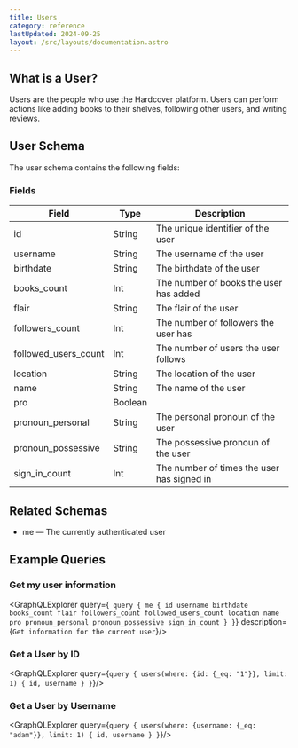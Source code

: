 ```yaml
---
title: Users
category: reference
lastUpdated: 2024-09-25
layout: /src/layouts/documentation.astro
---
```



## What is a User?

Users are the people who use the Hardcover platform.
Users can perform actions like adding books to their shelves, following other users, and writing reviews.

## User Schema

The user schema contains the following fields:

### Fields

<table>
    <thead>
    <tr>
        <th>Field</th>
        <th>Type</th>
        <th>Description</th>
    </tr>
    </thead>
    <tbody>
    <tr>
        <td>id</td>
        <td>String</td>
        <td>The unique identifier of the user</td>
    </tr>
    <tr>
        <td>username</td>
        <td>String</td>
        <td>The username of the user</td>
    </tr>
    <tr>
        <td>birthdate</td>
        <td>String</td>
        <td>The birthdate of the user</td>
    </tr>
    <tr>
        <td>books_count</td>
        <td>Int</td>
        <td>The number of books the user has added</td>
    </tr>
    <tr>
        <td>flair</td>
        <td>String</td>
        <td>The flair of the user</td>
    </tr>
    <tr>
        <td>followers_count</td>
        <td>Int</td>
        <td>The number of followers the user has</td>
    </tr>
    <tr>
        <td>followed_users_count</td>
        <td>Int</td>
        <td>The number of users the user follows</td>
    </tr>
    <tr>
        <td>location</td>
        <td>String</td>
        <td>The location of the user</td>
    </tr>
    <tr>
        <td>name</td>
        <td>String</td>
        <td>The name of the user</td>
    </tr>
    <tr>
        <td>pro</td>
        <td>Boolean</td>
        <td></td>
    </tr>
    <tr>
        <td>pronoun_personal</td>
        <td>String</td>
        <td>The personal pronoun of the user</td>
    </tr>
    <tr>
        <td>pronoun_possessive</td>
        <td>String</td>
        <td>The possessive pronoun of the user</td>
    </tr>
    <tr>
        <td>sign_in_count</td>
        <td>Int</td>
        <td>The number of times the user has signed in</td>
    </tr>
    </tbody>
</table>

## Related Schemas

- me &mdash; The currently authenticated user

## Example Queries

### Get my user information
<GraphQLExplorer query={`
query {
      me {
            id
            username
            birthdate
            books_count
            flair
            followers_count
            followed_users_count
            location
            name
            pro
            pronoun_personal
            pronoun_possessive
            sign_in_count
      }
}`} description={`Get information for the current user`}/>

### Get a User by ID

<GraphQLExplorer query={`
query {
    users(where: {id: {_eq: "1"}}, limit: 1) {
        id,
        username
    }
}
`}/>

### Get a User by Username

<GraphQLExplorer query={`
query {
    users(where: {username: {_eq: "adam"}}, limit: 1) {
        id,
        username
    }
}
`}/>
